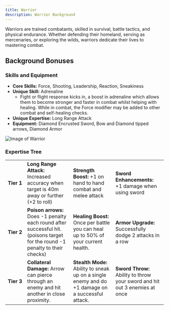 ```yaml
---
title: Warrior
description: Warrior Background
---
```


Warriors are trained combatants, skilled in survival, battle tactics, and physical endurance. Whether defending their homeland, serving as mercenaries, or exploring the wilds, warriors dedicate their lives to mastering combat.

## Background Bonuses

### Skills and Equipment
- **Core Skills:** Force, Shooting, Leadership, Reaction, Sneakiness  
- **Unique Skill:** Adrenaline
  - Fight or flight response kicks in, a boost in adrenaline which allows them to become stronger and faster in combat whilst helping with healing. While in combat, the Force modifier may be added to other combat and self-healing checks.
- **Unique Expertise:** Long Range Attack
- **Equipment:** Diamond Encrusted Sword, Bow and Diamond tipped arrows, Diamond Armor

![Image of Warrior](../../../assets/warrior.png)


### Expertise Tree
|   |   |   |   |
|---|---|---|---|
| **Tier&nbsp;1** | **Long Range Attack:** Increased accuracy when target is 40m away or further (+2 to roll)                                     | **Strength Boost:** +1 on hand to hand combat and melee attack                                   | **Sword Enhancements:** +1 damage when using sword                          |
| **Tier&nbsp;2** | **Poison arrows:** Does -1 penalty each round after successful hit. (poisons target for the round -1 penalty to their checks) | **Healing Boost:** Once per battle you can heal up to 50% of your current health.                | **Armor Upgrade:** Successfully dodge 2 attacks in a row                    |
| **Tier&nbsp;3** | **Collateral Damage:** Arrow can pierce through an enemy and hit another in close proximity.                                  | **Stealth Mode:** Ability to sneak up on a single enemy and do +1 damage on a successful attack. | **Sword Throw:** Ability to throw your sword and hit  out 3 enemies at once |
